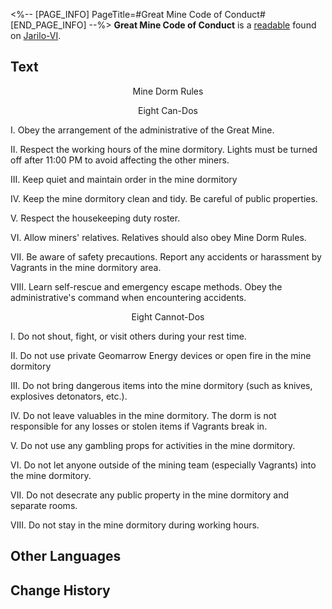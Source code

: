 <%-- [PAGE_INFO]
PageTitle=#Great Mine Code of Conduct#
[END_PAGE_INFO] --%>
{{Readable Infobox
|id           = 015
|partIds      = 190119
|title        = 
|image        = Item Jarilo-VI Readable.png
|world        = Jarilo-VI
|parts        = 1
|author       = <!--to be added-->
|description  = A notice detailing exactly what the residents of the Great Mine can and cannot do.
|part1        = Great Mine Code of Conduct
|source1      = {{cx|Source missing}}
|characters   = 
|factions     = 
}}
'''Great Mine Code of Conduct''' is a [[readable]] found on [[Jarilo-VI]].
<!--
==Location==
{{Map Embed|<map name>|<marker id>}}
-->
==Text==
<div align="center">Mine Dorm Rules

Eight Can-Dos</div>

I. Obey the arrangement of the administrative of the Great Mine.

II. Respect the working hours of the mine dormitory. Lights must be turned off after 11:00 PM to avoid affecting the other miners.

III. Keep quiet and maintain order in the mine dormitory

IV. Keep the mine dormitory clean and tidy. Be careful of public properties.

V. Respect the housekeeping duty roster.

VI. Allow miners' relatives. Relatives should also obey Mine Dorm Rules.

VII. Be aware of safety precautions. Report any accidents or harassment by Vagrants in the mine dormitory area.

VIII. Learn self-rescue and emergency escape methods. Obey the administrative's command when encountering accidents.


<div align="center">Eight Cannot-Dos</div>

I. Do not shout, fight, or visit others during your rest time.

II. Do not use private Geomarrow Energy devices or open fire in the mine dormitory

III. Do not bring dangerous items into the mine dormitory (such as knives, explosives detonators, etc.).

IV. Do not leave valuables in the mine dormitory. The dorm is not responsible for any losses or stolen items if Vagrants break in.

V. Do not use any gambling props for activities in the mine dormitory.

VI. Do not let anyone outside of the mining team (especially Vagrants) into the mine dormitory.

VII. Do not desecrate any public property in the mine dormitory and separate rooms.

VIII. Do not stay in the mine dormitory during working hours.

<!--
==Trivia==
* 
-->
==Other Languages==
{{Other Languages
|en   = Great Mine Code of Conduct
|zhs  = 大矿区生活守则
|zht  = 大礦區生活守則
|ja   = 大鉱区の生活ルール
|ko   = 큰 광산구역의 생활수칙
|es   = Código de conducta de la mina principal
|fr   = Code de conduite de la Grande mine
|ru   = Кодекс Большой шахты
|th   = กฎการใช้ชีวิตในโซนเหมืองใหญ่
|vi   = Quy Tắc Sinh Hoạt Ở Khu Mỏ Khổng Lồ
|de   = Verhaltenskodex der großen Mine
|id   = Tata Tertib Kehidupan Great Mine
|pt   = Código de Conduta da Grande Mina
}}

==Change History==
{{Change History|1.0}}